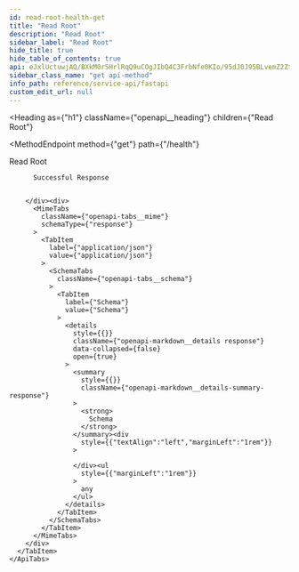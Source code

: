 ```yaml
---
id: read-root-health-get
title: "Read Root"
description: "Read Root"
sidebar_label: "Read Root"
hide_title: true
hide_table_of_contents: true
api: eJxlUctuwjAQ/BXkM0rSHrlRqQ9uCOgJIbQ4C3FrbNfe0KIo/95dJ0J95BLvemZ2Zt0pglNSs61aY7wYjWo3VT5gBDLeLWo1UxGh3kfvad8gWGr2JyQ15XYK3iVkcqfuq0p+NSYdTRAqE9et1pjSsbWT1QhmnvaO0JHAIQRrdJ5UviXhdCrpBs/Ap16+6R/JFXuZrNgLC52RGi8GBz8BqOGiHExyI3EgjJKtU220fNcQhTQrS4qgsfgEVx8KMKrfCVi30dB1LeOHTC+bzfIBktFS0DXgqCDSGcX1Id+LT+OOPgMNWbl5gkTz5YLBYmJwXxV3RaUYHHyiM+S8DrLQz2C/It9GE35RGSwYJwo5UDeG3qoxNAdpWFo6Xcfe8DXavpf2R4vxyn0+XiAaOIjJ7Y6VmFpjzFt6R4aoOb9aEB8XsK1M/vdMsrDb9p8fN7yAb4+GxnA=
sidebar_class_name: "get api-method"
info_path: reference/service-api/fastapi
custom_edit_url: null
---
```



<Heading
  as={"h1"}
  className={"openapi__heading"}
  children={"Read Root"}
>
</Heading>

<MethodEndpoint
  method={"get"}
  path={"/health"}
>
  
</MethodEndpoint>



Read Root

<div>
  <div>
    <ApiTabs
      label={undefined}
      id={undefined}
    >
      <TabItem
        label={"200"}
        value={"200"}
      >
        <div>
          
          
          Successful Response
          
          
        </div><div>
          <MimeTabs
            className={"openapi-tabs__mime"}
            schemaType={"response"}
          >
            <TabItem
              label={"application/json"}
              value={"application/json"}
            >
              <SchemaTabs
                className={"openapi-tabs__schema"}
              >
                <TabItem
                  label={"Schema"}
                  value={"Schema"}
                >
                  <details
                    style={{}}
                    className={"openapi-markdown__details response"}
                    data-collapsed={false}
                    open={true}
                  >
                    <summary
                      style={{}}
                      className={"openapi-markdown__details-summary-response"}
                    >
                      <strong>
                        Schema
                      </strong>
                    </summary><div
                      style={{"textAlign":"left","marginLeft":"1rem"}}
                    >
                      
                    </div><ul
                      style={{"marginLeft":"1rem"}}
                    >
                      any
                    </ul>
                  </details>
                </TabItem>
              </SchemaTabs>
            </TabItem>
          </MimeTabs>
        </div>
      </TabItem>
    </ApiTabs>
  </div>
</div>
      